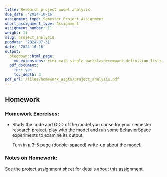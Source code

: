 ```yaml
---
title: Research project model analysis
due_date: '2024-10-16'
assignment_type: Semester Project Assignment
short_assignment_type: Assignment
assignment_number: 11
weight: 11
slug: project_analysis
pubdate: '2024-07-31'
date: '2024-10-16'
output:
  blogdown::html_page:
    md_extensions: +tex_math_single_backslash+compact_definition_lists
  pdf_document:
    toc: yes
    toc_depth: 3
pdf_url: /files/homework_asgts/project_analysis.pdf
---
```

## Homework

### Homework Exercises:



* Study the code and ODD of the model you chose for your semester research project, play with the model and run some BehaviorSpace experiments to examine its
  output.

  Turn in a 3--5 page (double-spaced) write-up about the model.

### Notes on Homework:


See the project assignment sheet for details about this assignment.